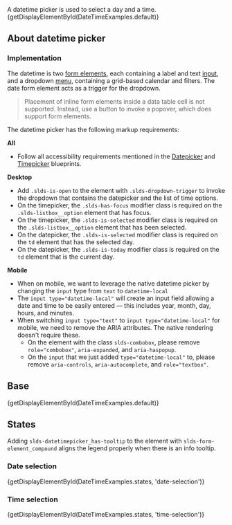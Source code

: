 
<div className="doc lead">
  A datetime picker is used to select a day and a time.
</div>

<CodeView exampleOnly demoStyles="height: 28rem;">
  {getDisplayElementById(DateTimeExamples.default)}
</CodeView>

## About datetime picker

### Implementation

The datetime is two [form elements](/components/form-element), each containing a label and text [input](/components/input), and a dropdown [menu](/components/menus), containing a grid-based calendar and filters. The date form element acts as a trigger for the dropdown.

<Blockquote type="warning">
  <p>
    Placement of inline form elements inside a data table cell is not supported. Instead, use a button to invoke a popover, which does support form elements.
  </p>
</Blockquote>

The datetime picker has the following markup requirements:

**All**

- Follow all accessibility requirements mentioned in the [Datepicker](/components/datepickers) and [Timepicker](/components/timepicker) blueprints.

**Desktop**
- Add `.slds-is-open` to the element with `.slds-dropdown-trigger` to invoke the dropdown that contains the datepicker and the list of time options.
- On the timepicker, the `.slds-has-focus` modifier class is required on the `.slds-listbox__option` element that has focus.
- On the timepicker, the `.slds-is-selected` modifier class is required on the `.slds-listbox__option` element that has been selected.
- On the datepicker, the `.slds-is-selected` modifier class is required on the `td` element that has the selected day.
- On the datepicker, the `.slds-is-today` modifier class is required on the `td` element that is the current day.

**Mobile**
- When on mobile, we want to leverage the native datetime picker by changing the `input` type from `text` to `datetime-local`
- The `input type="datetime-local"` will create an input field allowing a date and time to be easily entered — this includes year, month, day, hours, and minutes.
- When switching `input type="text"` to `input type="datetime-local"` for mobile, we need to remove the ARIA attributes. The native rendering doesn't require these.
  - On the element with the class `slds-combobox`, please remove `role="combobox"`, `aria-expanded`, and `aria-haspopup`.
  - On the `input` that we just added `type="datetime-local"` to, please remove `aria-controls`, `aria-autocomplete`, and `role="textbox"`.

## Base

<CodeView demoStyles="height: 28rem;">
  {getDisplayElementById(DateTimeExamples.default)}
</CodeView>

## States
Adding `slds-datetimepicker_has-tooltip` to the element with `slds-form-element_compound` aligns the legend properly when there is an info tooltip.

### Date selection

<CodeView demoStyles="height: 28rem;">
  {getDisplayElementById(DateTimeExamples.states, 'date-selection')}
</CodeView>

### Time selection

<CodeView demoStyles="height: 28rem;">
  {getDisplayElementById(DateTimeExamples.states, 'time-selection')}
</CodeView>
